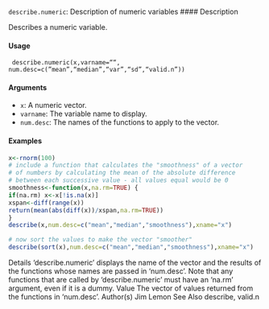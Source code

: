 
``describe.numeric``: Description of numeric variables
#### Description

Describes a numeric variable.

#### Usage
<prre><code>
describe.numeric(x,varname="",
num.desc=c("mean","median","var","sd","valid.n"))
</code></pre>

#### Arguments 
* ``x``: A numeric vector.
* ``varname``: The variable name to display.
* ``num.desc``: The names of the functions to apply to the vector.

#### Examples 
```r
x<-rnorm(100)
# include a function that calculates the "smoothness" of a vector
# of numbers by calculating the mean of the absolute difference
# between each successive value - all values equal would be 0
smoothness<-function(x,na.rm=TRUE) {
if(na.rm) x<-x[!is.na(x)]
xspan<-diff(range(x))
return(mean(abs(diff(x))/xspan,na.rm=TRUE))
}
describe(x,num.desc=c("mean","median","smoothness"),xname="x")

# now sort the values to make the vector "smoother"
describe(sort(x),num.desc=c("mean","median","smoothness"),xname="x")
```
Details
‘describe.numeric’ displays the name of the vector and the results of the functions whose names
are passed in ‘num.desc’. Note that any functions that are called by ‘describe.numeric’ must
have an ‘na.rm’ argument, even if it is a dummy.
Value
The vector of values returned from the functions in ‘num.desc’.
Author(s)
Jim Lemon
See Also
describe, valid.n
